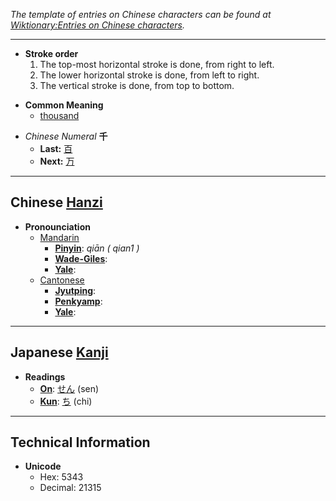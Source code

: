 ''The template of entries on Chinese characters can be found at [[Wiktionary:Entries on Chinese characters]].''

----

*'''Stroke order'''
*# The top-most horizontal stroke is done, from right to left.
*# The lower horizontal stroke is done, from left to right.
*# The vertical stroke is done, from top to bottom.

* '''Common Meaning'''
** [[thousand]]

*''Chinese Numeral'' '''千'''
**'''Last:''' [[百]]
**'''Next:''' [[万]]

----

== Chinese [[Hanzi]] ==

*'''Pronounciation '''
**[[Mandarin]]
***'''[[Pinyin]]''': ''qiān ( qian1 )''
***'''[[Wade-Giles]]''': 
***'''[[Yale]]''': 
**[[Cantonese]]
***'''[[Jyutping]]''': 
***'''[[Penkyamp]]''': 
***'''[[Yale]]''': 

----

== Japanese [[Kanji]] ==

*'''Readings'''
**'''[[On]]''': [[せん]] (sen)
**'''[[Kun]]''': [[ち]] (chi)

----

==Technical Information==
*'''Unicode'''
**Hex: 5343
**Decimal: 21315